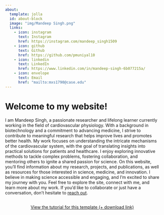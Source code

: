 ```yaml
---
about:
  template: jolla
  id: about-block
  image: "img/Mandeep Singh.png"
  links:
    - icon: instagram
      text: Instagram
      href: https://instagram.com/mandeep_singh1509
    - icon: github
      text: Github
      href: https://github.com/pmuniyal10
    - icon: linkedin
      text: LinkedIn
      href: https://www.linkedin.com/in/mandeep-singh-6b077215a/
    - icon: envelope
      text: Email
      href: "mailto:mxs1790@case.edu"  
---
```


::: {#about-block}
:::

# Welcome to my website!

I am Mandeep Singh, a passionate researcher and lifelong learner currently working in the field of cardiovascular physiology. With a background in biotechnology and a commitment to advancing medicine, I strive to contribute to meaningful research that helps improve lives and promotes better health. My work focuses on understanding the intricate mechanisms of the cardiovascular system, with the goal of translating insights into practical solutions for patients and healthcare. I enjoy exploring innovative methods to tackle complex problems, fostering collaboration, and mentoring others to ignite a shared passion for science. On this website, you’ll find information about my research, projects, and publications, as well as resources for those interested in science, medicine, and innovation. I believe in making science accessible and engaging, and I’m excited to share my journey with you. Feel free to explore the site, connect with me, and learn more about my work. If you’d like to collaborate or just have a conversation, don’t hesitate to [reach out](mailto:mxs1790@case.edu).

```{=html}
<div  style="margin: 30px; text-align: center;">
<a class="btn btn-primary" href="https://www.marvinschmitt.com/blog/website-tutorial-quarto/" role="button" target="_blank" style="padding: 15px 30px;">View the tutorial for this template (+ download link)</a>
</div>
```

